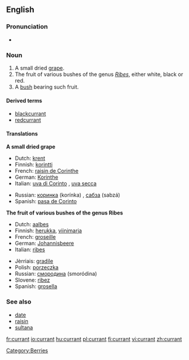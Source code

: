 ==English==
===Pronunciation===
*{{audio|en-uk-currant.ogg|Audio (UK)}}

===Noun===
{{en-noun}}

# A small dried [[grape]].
# The fruit of various bushes of the genus ''[[Ribes]]'', either white, black or red.
# A [[bush]] bearing such fruit.

====Derived terms====
*[[blackcurrant]]
*[[redcurrant]]

====Translations====
'''A small dried grape'''
{{top}}
*Dutch: [[krent]] {{f}}
*Finnish:  [[korintti]]
*French: [[raisin de Corinthe]] {{m}}
*German:  [[Korinthe]] {{f}}
*Italian: [[uva di Corinto]] {{f}}, [[uva secca]] {{f}}
{{mid}}
*Russian: [[коринка]] (korínka) {{f}}, [[сабза]] (sabzá) {{f}}
*Spanish: [[pasa de Corinto]]
{{bottom}}

'''The fruit of various bushes of the genus Ribes'''
{{top}}
*Dutch: [[aalbes]] {{f}}
*Finnish:  [[herukka]], [[viinimarja]]
*French: [[groseille]] {{f}}
*German:  [[Johannisbeere]] {{f}}
*Italian: [[ribes]]
{{mid}}
*Jèrriais: [[gradile]] {{f}}
*Polish: [[porzeczka]] {{f}}
*Russian: [[смородина]] (smoródina) {{f}}
*Slovene: [[ribez]] {{m}}
*Spanish: [[grosella]]
{{bottom}}

===See also===
*[[date]]
*[[raisin]]
*[[sultana]]

[[Category:Berries]]

[[fr:currant]]
[[io:currant]]
[[hu:currant]]
[[pl:currant]]
[[fi:currant]]
[[vi:currant]]
[[zh:currant]]